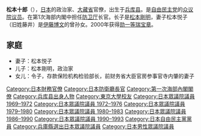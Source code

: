 {{Infobox Officeholder
|name  = 松本 十郎
|original_name = 
|native_name_lang = 
|image = 
|imagesize = 250px
|country = {{JPN}}
|office = {{JPN}}第48任[[防衛廳長官|防衛廳長官]]
|term_start = 1989年8月10日
|term_end = 1990年2月28日
|primeminister = [[海部俊樹|海部俊樹]]
|predecessor = [[山崎拓|山崎拓]]
|successor = [[石川要三|石川要三]]
|office2       = {{JPN}}[[眾議院_(日本)|眾議院]]議員
|term_start2   = 1986年7月7日
|term_end2     = 1993年6月18日
|predecessor2   =
|successor2     =
|constituency2  = {{link-ja|兵庫縣第4區 (中選舉區)|兵庫県第4区 (中選挙区)|兵庫縣第4區}}
|term_start3   = 1979年10月8日
|term_end3     = 1983年11月28日
|predecessor3   =
|successor3     =
|constituency3  = {{link-ja|兵庫縣第4區 (中選舉區)|兵庫県第4区 (中選挙区)|兵庫縣第4區}}
|term_start4   = 1969年12月28日
|term_end4     = 1976年12月9日
|predecessor4   =
|successor4     =
|constituency4  = {{link-ja|兵庫縣第4區 (中選舉區)|兵庫県第4区 (中選挙区)|兵庫縣第4區}}
|office5       = {{JPN}}第11任[[国立印刷局|大藏省印刷局]]局長
|term_start5  = 1967年8月4日
|term_end5     = 1968年9月20日
|1blankname5    = {{nowrap|{{link-ja|大藏大臣|大蔵大臣}}}}
|1namedata5     = [[水田三喜男|水田三喜男]]
|predecessor5  = 高田壽史
|successor5    = 瀨戶山孝一
|birth_date = {{birth date|1918|5|22}}
|birth_place = {{EOJ}}[[兵庫縣|兵庫縣]][[姬路市|姬路市]]
|death_date = {{death date and age|2011|11|21|1918|5|22}}
|death_place = {{JPN}}[[東京都|東京都]][[青梅市|青梅市]]
|native_place = 
|parents = 
|relatives ={{link-ja|佐藤喜一郎|佐藤喜一郎}}（岳父）<br>[[伊藤博文|伊藤博文]]（妻子的外曾外祖父）<br>{{link-ja|西源四郎|西源四郎}}（妻子的外祖父）<br>{{link-ja|藤井啟之助|藤井啓之助}}（岳父）<br>田付景一（妻子的姊夫）<br>{{link-ja|藤崎萬里|藤崎萬里}}（妻子的姊夫）<br>鶴見清彦（妻子的姊夫）<br>吉濱照治（親家）<br>[[藤崎一郎|藤崎一郎]]（妻子的外甥）<br>寺内肇（女婿）
|spouse = 松本廣子<br>松本悦子
|children=[[松本剛明|松本剛明]]（長子）
|party = [[自由民主黨_(日本)|自由民主黨]]
|alma_mater   = [[東京帝国大學|東京帝国大學]]法學部
|website      = 
}}
'''松本十郎'''（{{bd|1918年|5月22日|2011年|11月21日|Matsumoto Juurou}}），[[日本|日本]]的政治家、[[大藏省|大藏省]]官僚，出生于[[兵库县|兵库县]]。是[[自由民主党_(日本)|自由民主党]]的[[众议院_(日本)|众议院议员]]。在第1次海部内閣中担任[[防卫省|防卫厅]]长官。长子是[[松本剛明|松本剛明]]，妻子松本悦子（旧姓藤井）是[[伊藤博文|伊藤博文]]的曾孙女。2000年获得[[瑞宝大绶章|勋一等瑞宝章]]。

== 家庭 ==
*妻子：松本悦子
*儿子：松本剛明，政治家
*女儿：令子，存款保险机构检验部长，前财务省大臣官房参事官寺内肇的妻子

{{防衛大臣}}
{{第一次海部內閣}}

{{DEFAULTSORT:Matsumoto Juurou}}
[[Category:日本財務官僚|Category:日本財務官僚]]
[[Category:日本防衛廳長官|Category:日本防衛廳長官]]
[[Category:第一次海部內閣閣僚|Category:第一次海部內閣閣僚]]
[[Category:兵库县出身人物|Category:兵库县出身人物]]
[[Category:東京大學校友|Category:東京大學校友]]
[[Category:日本眾議院議員_1969–1972|Category:日本眾議院議員 1969–1972]]
[[Category:日本眾議院議員_1972–1976|Category:日本眾議院議員 1972–1976]]
[[Category:日本眾議院議員_1979–1980|Category:日本眾議院議員 1979–1980]]
[[Category:日本眾議院議員_1980–1983|Category:日本眾議院議員 1980–1983]]
[[Category:日本眾議院議員_1986–1990|Category:日本眾議院議員 1986–1990]]
[[Category:日本眾議院議員_1990–1993|Category:日本眾議院議員 1990–1993]]
[[Category:日本自由民主黨黨員|Category:日本自由民主黨黨員]]
[[Category:兵庫縣選出日本眾議院議員|Category:兵庫縣選出日本眾議院議員]]
[[Category:日本男性眾議院議員|Category:日本男性眾議院議員]]